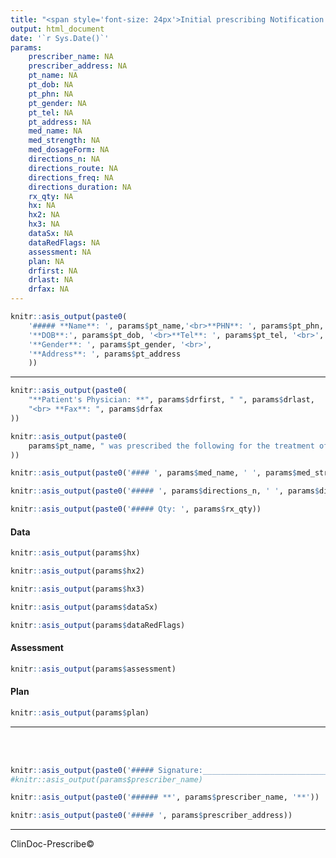 ```yaml
---
title: "<span style='font-size: 24px'>Initial prescribing Notification Form</style>"
output: html_document
date: '`r Sys.Date()`'
params:
    prescriber_name: NA
    prescriber_address: NA
    pt_name: NA
    pt_dob: NA
    pt_phn: NA
    pt_gender: NA
    pt_tel: NA
    pt_address: NA
    med_name: NA
    med_strength: NA
    med_dosageForm: NA
    directions_n: NA
    directions_route: NA
    directions_freq: NA
    directions_duration: NA
    rx_qty: NA
    hx: NA
    hx2: NA
    hx3: NA
    dataSx: NA
    dataRedFlags: NA
    assessment: NA
    plan: NA
    drfirst: NA
    drlast: NA
    drfax: NA
---
```


```r
knitr::asis_output(paste0(
    '##### **Name**: ', params$pt_name,'<br>**PHN**: ', params$pt_phn, '<br>', 
    '**DOB**:', params$pt_dob, '<br>**Tel**: ', params$pt_tel, '<br>',
    '**Gender**: ', params$pt_gender, '<br>',
    '**Address**: ', params$pt_address
    ))
```

---

```r
knitr::asis_output(paste0(
    "**Patient's Physician: **", params$drfirst, " ", params$drlast, 
    "<br> **Fax**: ", params$drfax
))
```

```r
knitr::asis_output(paste0(
    params$pt_name, " was prescribed the following for the treatment of ", params
))
```

```r
knitr::asis_output(paste0('#### ', params$med_name, ' ', params$med_strength, 'mg ', params$med_dosageForm))
```

```r
knitr::asis_output(paste0('##### ', params$directions_n, ' ', params$directions_route, ' ', params$directions_freq, ' for ', params$directions_duration, ' days'))
```

```r
knitr::asis_output(paste0('##### Qty: ', params$rx_qty))
```

#### Data

```r
knitr::asis_output(params$hx)
```

```r
knitr::asis_output(params$hx2)
```

```r
knitr::asis_output(params$hx3)
```

```r
knitr::asis_output(params$dataSx)
```

```r
knitr::asis_output(params$dataRedFlags)
```

#### Assessment 

```r
knitr::asis_output(params$assessment)
```

#### Plan

```r
knitr::asis_output(params$plan)
```

---

<br />
<br />

```r
knitr::asis_output(paste0('##### Signature:________________________________________________<br>'))
#knitr::asis_output(params$prescriber_name)
```

```r
knitr::asis_output(paste0('###### **', params$prescriber_name, '**'))
```

```r
knitr::asis_output(paste0('##### ', params$prescriber_address))
```


---

ClinDoc-Prescribe© 